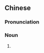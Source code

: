 {{also|正方体}}
==Chinese==
{{zh-forms|s=正方体|type=21}}
{{wikipedia|lang=zh}}

===Pronunciation===
{{zh-pron
|m=zhèngfāngtǐ
|c=zing3 fong1 tai2
|cat=n
}}

===Noun===
{{zh-noun}}

# {{lb|zh|geometry}} {{zh-alt-name|立方體|[[cube]]}}